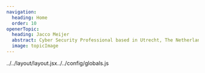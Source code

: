 ```yaml
---
navigation:
  heading: Home
  order: 10
openerTopic:
  heading: Jacco Meijer
  abstract: Cyber Security Professional based in Utrecht, The Netherlands.
  image: topicImage
---
```


<div class="s-popout">
  <Topic
    data-variant="profile"
    globals={globals}
    images={{topicImage}}
    topic={frontmatter.openerTopic}
  />
</div>

<div class="s-wrapper" style="--wrapper-width: 45rem">
</div>
../../layout/layout.jsx../../config/globals.js
